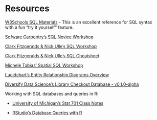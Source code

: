 # Resources

[W3Schools SQL Materials](https://www.w3schools.com/sql/default.asp) - This is an excellent reference for SQL syntax with a fun "try it yourself" feature.

[Sofware Carpentry's SQL Novice Workshop](http://swcarpentry.github.io/sql-novice-survey/)

[Clark Fitzgeralds & Nick Ulle's SQL Workshop](https://github.com/clarkfitzg/SQLworkshop)

[Clark Fitzgeralds & Nick Ulle's SQL Cheatsheet](https://github.com/clarkfitzg/SQLworkshop/blob/master/sql_cheatsheet.pdf)

[Michele Tobias' Spatial SQL Workshop](https://github.com/MicheleTobias/Spatial_SQL)

[Lucidchart's Entity Relationship Diagrams Overview](https://www.lucidchart.com/pages/er-diagrams)

[Diversify Data Science's Library Checkout Database - v0.1.0-alpha](https://github.com/diversifyds/library-checkouts-db/releases/tag/v0.1.0-alpha)

Working with SQL databases and queries in R:

* [University of Michigan's Stat 701 Class Notes](http://dept.stat.lsa.umich.edu/~jerrick/courses/stat701/notes/sql.html)

* [RStudio's Database Queries with R](https://db.rstudio.com/getting-started/database-queries/)